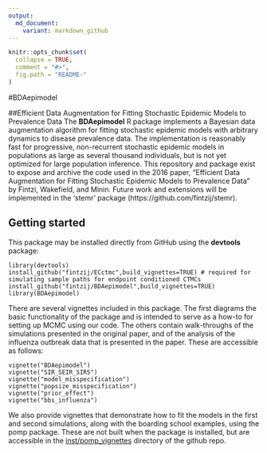 ```yaml
---
output:
  md_document:
    variant: markdown_github
---
```


<!-- README.md is generated from README.Rmd. Please edit that file -->

```r
knitr::opts_chunk$set(
  collapse = TRUE,
  comment = "#>",
  fig.path = "README-"
)
```

#BDAepimodel

##Efficient Data Augmentation for Fitting Stochastic Epidemic Models to Prevalence Data
The __BDAepimodel__ R package implements a Bayesian data augmentation algorithm for fitting stochastic epidemic models with arbitrary dynamics to disease prevalence data. The implementation is reasonably fast for progressive, non-recurrent stochastic epidemic models in populations as large as several thousand individuals, but is not yet optimized for large population inference. This repository and package exist to expose and archive the code used in the 2016 paper, "Efficient Data Augmentation for Fitting Stochastic Epidemic Models to Prevalence Data" by Fintzi, Wakefield, and Minin. Future work and extensions will be implemented in the 'stemr' package (https://github.com/fintzij/stemr). 

## Getting started

This package may be installed directly from GitHub using the __devtools__ package:

```
library(devtools)
install_github("fintzij/ECctmc",build_vignettes=TRUE) # required for simulating sample paths for endpoint conditioned CTMCs
install_github("fintzij/BDAepimodel",build_vignettes=TRUE) 
library(BDAepimodel)
```

There are several vignettes included in this package. The first diagrams the basic functionality of the package and is intended to serve as a how-to for setting up MCMC using our code. The others contain walk-throughs of the simulations presented in the original paper, and of the analysis of the influenza outbreak data that is presented in the paper. These are accessible as follows:
```
vignette("BDAepimodel") 
vignette("SIR_SEIR_SIRS")
vignette("model_misspecification")
vignette("popsize_misspecification")
vignette("prior_effect")
vignette("bbs_influenza")
```

We also provide vignettes that demonstrate how to fit the models in the first and second simulations, along with the boarding school examples, using the pomp package. These are not built when the package is installed, but are accessible in the [inst/pomp_vignettes](https://github.com/fintzij/BDAepimodel/tree/master/inst/pomp_vignettes) directory of the github repo. 

